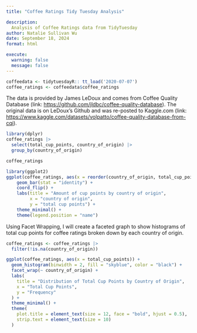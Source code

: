 ```yaml
---
title: "Coffee Ratings Tidy Tuesday Analysis"

description:
  Analysis of Coffee Ratings data from TidyTuesday
author: Natalie Sullivan Wu
date: September 18, 2024
format: html

execute: 
  warning: false 
  message: false
---
```


```r
coffeedata <- tidytuesdayR:: tt_load('2020-07-07')
coffee_ratings <- coffeedata$coffee_ratings
```

The data is provided by James LeDoux and comes from Coffee Quality Database (link: <https://github.com/jldbc/coffee-quality-database>). The original data is on LeDoux's Github and was re-posted to Kaggle.com (link: <https://www.kaggle.com/datasets/volpatto/coffee-quality-database-from-cqi>).

```r
library(dplyr)
coffee_ratings |>
  select(total_cup_points, country_of_origin) |>
  group_by(country_of_origin)

coffee_ratings
```

```r
library(ggplot2)
ggplot(coffee_ratings, aes(x = reorder(country_of_origin, total_cup_points), y = total_cup_points, fill = country_of_origin)) +
    geom_bar(stat = "identity") + 
    coord_flip() + 
    labs(title = "Amount of cup points by country of origin", 
         x = "country of origin", 
         y = "total cup points") + 
    theme_minimal() + 
    theme(legend.position = "name")
```

Using Facet Wrapping, I will create a faceted graph to show histograms of total cup points for coffee ratings broken down by each country of origin.

```r
coffee_ratings <- coffee_ratings |>
  filter(!is.na(country_of_origin))

ggplot(coffee_ratings, aes(x = total_cup_points)) +
  geom_histogram(binwidth = 2, fill = "skyblue", color = "black") +
  facet_wrap(~ country_of_origin) +
  labs(
    title = "Distribution of Total Cup Points by Country of Origin",
    x = "Total Cup Points",
    y = "Frequency"
  ) +
  theme_minimal() +
  theme(
    plot.title = element_text(size = 12, face = "bold", hjust = 0.5),
    strip.text = element_text(size = 10)
  )
```
